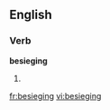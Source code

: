 
==English==

===Verb===
'''besieging'''

# {{present participle of|[[besiege]]}}

[[fr:besieging]]
[[vi:besieging]]